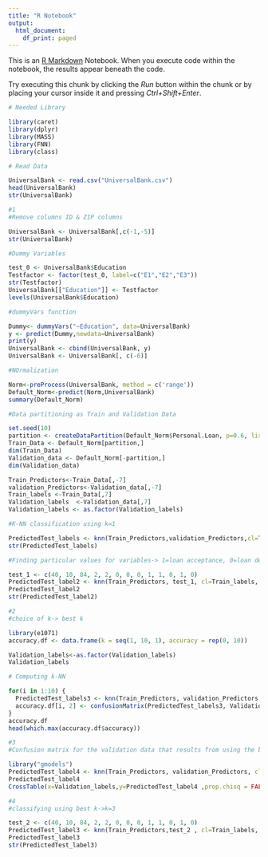 ---
title: "R Notebook"
output:
  html_document:
    df_print: paged
---

This is an [R Markdown](http://rmarkdown.rstudio.com) Notebook. When you execute code within the notebook, the results appear beneath the code. 

Try executing this chunk by clicking the *Run* button within the chunk or by placing your cursor inside it and pressing *Ctrl+Shift+Enter*. 

```{r}
# Needed Library

library(caret)
library(dplyr)
library(MASS)
library(FNN)
library(class)

# Read Data

UniversalBank <- read.csv("UniversalBank.csv")
head(UniversalBank)
str(UniversalBank)

```


```{r}
#1
#Remove columns ID & ZIP columns

UniversalBank <- UniversalBank[,c(-1,-5)]
str(UniversalBank)

#Dummy Variables

test_0 <- UniversalBank$Education
Testfactor <- factor(test_0, label=c("E1","E2","E3"))
str(Testfactor)
UniversalBank[["Education"]] <- Testfactor
levels(UniversalBank$Education)

#dummyVars function

Dummy<- dummyVars("~Education", data=UniversalBank)
y <- predict(Dummy,newdata=UniversalBank)
print(y)
UniversalBank <- cbind(UniversalBank, y)
UniversalBank <- UniversalBank[, c(-6)]
```


```{r}
#NOrmalization

Norm<-preProcess(UniversalBank, method = c('range'))
Default_Norm<-predict(Norm,UniversalBank)
summary(Default_Norm)

#Data partitioning as Train and Validation Data

set.seed(10)
partition <- createDataPartition(Default_Norm$Personal.Loan, p=0.6, list=FALSE)
Train_Data <- Default_Norm[partition,]
dim(Train_Data)
Validation_data <- Default_Norm[-partition,]
dim(Validation_data)

Train_Predictors<-Train_Data[,-7]
validation_Predictors<-Validation_data[,-7]
Train_labels <-Train_Data[,7]
Validation_labels  <-Validation_data[,7] 
Validation_labels <- as.factor(Validation_labels)

#K-NN classification using k=1

PredictedTest_labels <- knn(Train_Predictors,validation_Predictors,cl=Train_labels,k=1,prob = TRUE)
str(PredictedTest_labels)

#Finding particular values for variables-> 1=loan acceptance, 0=loan denial

test_1 <- c(40, 10, 84, 2, 2, 0, 0, 0, 1, 1, 0, 1, 0)
PredictedTest_label2 <- knn(Train_Predictors, test_1, cl=Train_labels, k=1, prob = TRUE)
PredictedTest_label2
str(PredictedTest_label2)

```


```{r}
#2
#choice of k-> best k

library(e1071)
accuracy.df <- data.frame(k = seq(1, 10, 1), accuracy = rep(0, 10))

Validation_labels<-as.factor(Validation_labels)
Validation_labels

# Computing k-NN 

for(i in 1:10) {
  PredictedTest_labels3 <- knn(Train_Predictors, validation_Predictors, cl=Train_labels, k=i,prob = TRUE)
  accuracy.df[i, 2] <- confusionMatrix(PredictedTest_labels3, Validation_labels)$overall[1] 
}
accuracy.df
head(which.max(accuracy.df$accuracy))
```


```{r}
#3
#Confusion matrix for the validation data that results from using the best k

library("gmodels")
PredictedTest_label4 <- knn(Train_Predictors, validation_Predictors, cl=Train_labels, k=3)
PredictedTest_label4
CrossTable(x=Validation_labels,y=PredictedTest_label4 ,prop.chisq = FALSE) 

```


```{r}
#4
#classifying using best k->k=3

test_2 <- c(40, 10, 84, 2, 2, 0, 0, 0, 1, 1, 0, 1, 0)
PredictedTest_label3 <- knn(Train_Predictors,test_2 , cl=Train_labels, k=3, prob = TRUE)
PredictedTest_label3
str(PredictedTest_label3)

```
